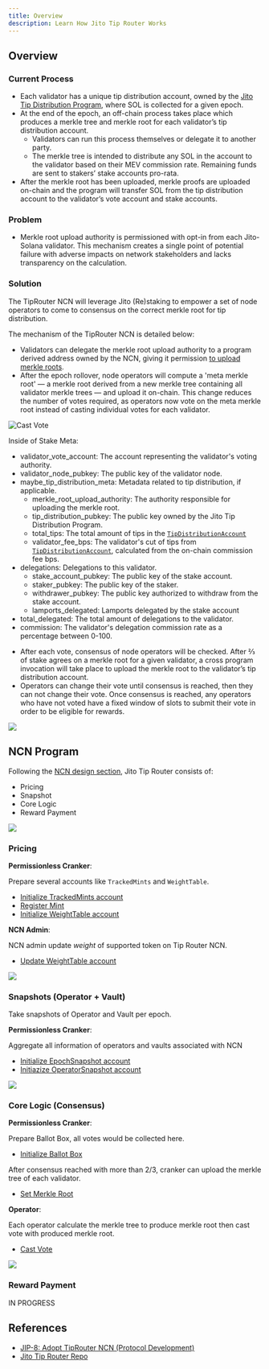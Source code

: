 ```yaml
---
title: Overview
description: Learn How Jito Tip Router Works
---
```


## Overview

### Current Process

- Each validator has a unique tip distribution account, owned by the [Jito Tip Distribution Program], where SOL is collected for a given epoch.
- At the end of the epoch, an off-chain process takes place which produces a merkle tree and merkle root for each validator’s tip distribution account. 
    - Validators can run this process themselves or delegate it to another party.
    - The merkle tree is intended to distribute any SOL in the account to the validator based on their MEV commission rate. Remaining funds are sent to stakers’ stake accounts pro-rata.
- After the merkle root has been uploaded, merkle proofs are uploaded on-chain and the program will transfer SOL from the tip distribution account to the validator’s vote account and stake accounts. 

### Problem

- Merkle root upload authority is permissioned with opt-in from each Jito-Solana validator. This mechanism creates a single point of potential failure with adverse impacts on network stakeholders and lacks transparency on the calculation.

### Solution

The TipRouter NCN will leverage Jito (Re)staking to empower a set of node operators to come to consensus on the correct merkle root for tip distribution.

The mechanism of the TipRouter NCN is detailed below:

- Validators can delegate the merkle root upload authority to a program derived address owned by the NCN, giving it permission [to upload merkle roots].
- After the epoch rollover, node operators will compute a 'meta merkle root' — a merkle root derived from a new merkle tree containing all validator merkle trees — and upload it on-chain. This change reduces the number of votes required, as operators now vote on the meta merkle root instead of casting individual votes for each validator.

![Cast Vote](./images/cast_vote.png)

<Callout>

Inside of Stake Meta:

- validator_vote_account: The account representing the validator's voting authority.
- validator_node_pubkey: The public key of the validator node.
- maybe_tip_distribution_meta: Metadata related to tip distribution, if applicable.
    - merkle_root_upload_authority: The authority responsible for uploading the merkle root.
    - tip_distribution_pubkey: The public key owned by the Jito Tip Distribution Program.
    - total_tips: The total amount of tips in the [`TipDistributionAccount`]
    - validator_fee_bps: The validator's cut of tips from [`TipDistributionAccount`], calculated from the on-chain commission fee bps.
- delegations: Delegations to this validator.
    - stake_account_pubkey: The public key of the stake account.
    - staker_pubkey: The public key of the staker.
    - withdrawer_pubkey: The public key authorized to withdraw from the stake account.
    - lamports_delegated: Lamports delegated by the stake account
- total_delegated: The total amount of delegations to the validator.
- commission: The validator's delegation commission rate as a percentage between 0-100.

</Callout>

- After each vote, consensus of node operators will be checked. After ⅔ of stake agrees on a merkle root for a given validator, a cross program invocation will take place to upload the merkle root to the validator’s tip distribution account.
- Operators can change their vote until consensus is reached, then they can not change their vote. Once consensus is reached, any operators who have not voted have a fixed window of slots to submit their vote in order to be eligible for rewards.

![](./images/upload.png)

[Jito Tip Distribution Program]: https://github.com/jito-foundation/jito-programs/blob/master/mev-programs/programs/tip-distribution/src/lib.rs
[to upload merkle roots]: https://github.com/jito-foundation/jito-tip-router/blob/022fee74773170b76d1f8aad8c8edc71fd387e05/program/src/set_merkle_root.rs#L61-L80
[`TipDistributionAccount`]: https://github.com/jito-foundation/jito-programs/blob/6bf84c19db9208a16e226074c666c965f5429d88/mev-programs/programs/tip-distribution/src/state.rs#L29-L54

## NCN Program

Following the [NCN design section], Jito Tip Router consists of:

- Pricing
- Snapshot
- Core Logic
- Reward Payment

![](./images/overview.png)


[NCN design section]: /building-ncn/ncn-design.html#onchain-ncn-program

### Pricing

**Permissionless Cranker**:

Prepare several accounts like `TrackedMints` and `WeightTable`.

- [Initialize TrackedMints account](https://github.com/jito-foundation/jito-tip-router/blob/master/program/src/initialize_tracked_mints.rs)
- [Register Mint](https://github.com/jito-foundation/jito-tip-router/blob/master/program/src/register_mint.rs)
- [Initialize WeightTable account](https://github.com/jito-foundation/jito-tip-router/blob/master/program/src/initialize_weight_table.rs)

**NCN Admin**:

NCN admin update *weight* of supported token on Tip Router NCN.

- [Update WeightTable account](https://github.com/jito-foundation/jito-tip-router/blob/master/program/src/admin_update_weight_table.rs)

![](./images/pricing.png)

### Snapshots (Operator + Vault)

Take snapshots of Operator and Vault per epoch.

**Permissionless Cranker**:

Aggregate all information of operators and vaults associated with NCN

- [Initialize EpochSnapshot account](https://github.com/jito-foundation/jito-tip-router/blob/master/program/src/initialize_epoch_snapshot.rs)
- [Initiazize OperatorSnapshot account](https://github.com/jito-foundation/jito-tip-router/blob/master/program/src/initialize_operator_snapshot.rs)

![](./images/snapshot.png)

### Core Logic (Consensus)

**Permissionless Cranker**:

Prepare Ballot Box, all votes would be collected here.

- [Initialize Ballot Box](https://github.com/jito-foundation/jito-tip-router/blob/master/program/src/initialize_ballot_box.rs)

After consensus reached with more than 2/3, cranker can upload the merkle tree of each validator.

- [Set Merkle Root](https://github.com/jito-foundation/jito-tip-router/blob/master/program/src/set_merkle_root.rs)

**Operator**:

Each operator calculate the merkle tree to produce merkle root then cast vote with produced merkle root.

- [Cast Vote](https://github.com/jito-foundation/jito-tip-router/blob/master/program/src/cast_vote.rs)

![](./images/core_logic.png)

### Reward Payment

IN PROGRESS

## References
- [JIP-8: Adopt TipRouter NCN (Protocol Development)](https://forum.jito.network/t/jip-8-adopt-tiprouter-ncn-protocol-development/413)
- [Jito Tip Router Repo](https://github.com/jito-foundation/jito-tip-router/tree/master)